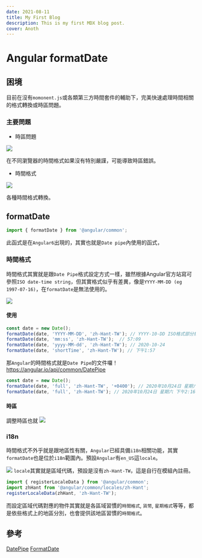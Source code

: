 ```yaml
---
date: 2021-08-11
title: My First Blog
description: This is my first MDX blog post.
cover: Anoth
---
```



# Angular formatDate

## 困境
目前在沒有`momonent.js`或各類第三方時間套件的輔助下，完美快速處理時間相關的格式轉換或時區問題。

### 主要問題
* 時區問題

![](https://i.imgur.com/1R4Vwhd.png)

在不同瀏覽器的時間格式如果沒有特別嚴謹，可能導致時區錯誤。

* 時間格式

![](https://i.imgur.com/YMabgAb.png)

各種時間格式轉換。


## formatDate

```typescript
import { formatDate } from '@angular/common';
```

此函式是在`Angular6`出現的，其實也就是`Date pipe`內使用的函式，


### 時間格式

時間格式其實就是跟`Date Pipe`格式設定方式一樣，雖然根據Angular官方站寫可參照`ISO date-time string`，但其實格式似乎有差異，像是`YYYY-MM-DD (eg 1997-07-16)`，在`formatDate`是無法使用的。

![](https://i.imgur.com/w0dEhme.png)

#### 使用
```typescript
const date = new Date();
formatDate(date, 'YYYY-MM-DD', 'zh-Hant-TW'); // YYYY-10-DD ISO格式部分無法
formatDate(date, 'mm:ss', 'zh-Hant-TW');  // 57:09
formatDate(date, 'yyyy-MM-dd', 'zh-Hant-TW'); // 2020-10-24
formatDate(date, 'shortTime', 'zh-Hant-TW'); // 下午1:57
```

那`Angular`的時間格式就是`Date Pipe`的文件囉！
https://angular.io/api/common/DatePipe

```typescript
const date = new Date();
formatDate(date, 'full', 'zh-Hant-TW', '+0400'); // 2020年10月24日 星期六 上午10:16:54 [GMT+04:00]
formatDate(date, 'full', 'zh-Hant-TW'); // 2020年10月24日 星期六 下午2:16:54 [GMT+08:00]
```

#### 時區
調整時區也就
![](https://i.imgur.com/UgaQQRY.png)


### i18n
時間格式不外乎就是跟地區性有關，`Angular`已經具備`i18n`相關功能，其實`formatDate`也是位於`i18n`範圍內。預設`Angular`有`en_US`這`locale`。

![](https://i.imgur.com/myxl0Do.png)
`locale`其實就是區域代碼，預設是沒有`zh-Hant-TW`，這是自行在模組內註冊。

```typescript
import { registerLocaleData } from '@angular/common';
import zhHant from '@angular/common/locales/zh-Hant';
registerLocaleData(zhHant, 'zh-Hant-TW');
```

而設定區域代碼對應的物件其實就是各區域習慣的`時間格式`, `貨幣`, `星期格式`等等，都是依些格式上的地區分別，也會提供該地區習慣的`時間格式`。


## 參考
[DatePipe](https://angular.io/api/common/DatePipe)
[FormatDate](https://angular.io/api/common/formatDate)


